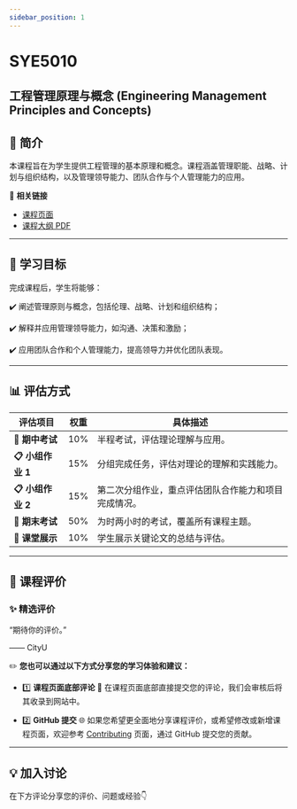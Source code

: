 ```yaml
---
sidebar_position: 1
---
```


# SYE5010
## 工程管理原理与概念 (Engineering Management Principles and Concepts)

## **📘 简介**
本课程旨在为学生提供工程管理的基本原理和概念。课程涵盖管理职能、战略、计划与组织结构，以及管理领导能力、团队合作与个人管理能力的应用。

🔗 **相关链接**
- [课程页面](https://www.cityu.edu.hk/catalogue/pg/202526/course/SYE5010.htm)
- [课程大纲 PDF](https://www.cityu.edu.hk/catalogue/pg/202526/course/SYE5010.pdf)

---

## **🎯 学习目标**

完成课程后，学生将能够：

✔️ 阐述管理原则与概念，包括伦理、战略、计划和组织结构；

✔️ 解释并应用管理领导能力，如沟通、决策和激励；

✔️ 应用团队合作和个人管理能力，提高领导力并优化团队表现。

---

## **📊 评估方式**

| **评估项目**           | **权重** | **具体描述**                                                                                       |
|-----------------------|---------|---------------------------------------------------------------------------------------------------|
| **📂 期中考试**         | 10%      | 半程考试，评估理论理解与应用。                                                                     |
| **📋 小组作业 1**       | 15%      | 分组完成任务，评估对理论的理解和实践能力。                                                          |
| **📋 小组作业 2**       | 15%      | 第二次分组作业，重点评估团队合作能力和项目完成情况。                                                 |
| **📝 期末考试**         | 50%      | 为时两小时的考试，覆盖所有课程主题。                                                                |
| **📑 课堂展示**         | 10%      | 学生展示关键论文的总结与评估。                                                                      |

---

## **💬 课程评价**

### ✨ **精选评价**
<div className={commentStyles.commentBox}>
    <p className={commentStyles.commentText}>
        “期待你的评价。”
    </p>
    <p className={commentStyles.commentAuthor}>—— CityU</p>
</div>

✏️ **您也可以通过以下方式分享您的学习体验和建议：**

- 1️⃣ **课程页面底部评论**
💬 在课程页面底部直接提交您的评论，我们会审核后将其收录到网站中。

- 2️⃣ **GitHub 提交**
🌐 如果您希望更全面地分享课程评价，或希望修改或新增课程页面，欢迎参考 [Contributing](/contributing) 页面，通过 GitHub 提交您的贡献。

---

## **💡 加入讨论**

在下方评论分享您的评价、问题或经验👇
<Utterances />